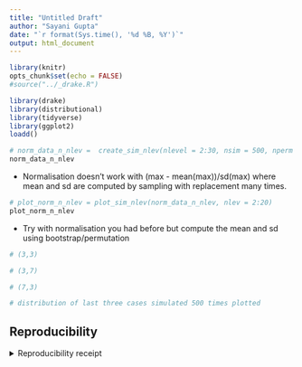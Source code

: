 ```yaml
---
title: "Untitled Draft"
author: "Sayani Gupta"
date: "`r format(Sys.time(), '%d %B, %Y')`"
output: html_document
---
```


```r
library(knitr)
opts_chunk$set(echo = FALSE)
#source("../_drake.R")
```
```r
library(drake)
library(distributional)
library(tidyverse)
library(ggplot2)
loadd()
```


```r
# norm_data_n_nlev =  create_sim_nlev(nlevel = 2:30, nsim = 500, nperm = 2000)
norm_data_n_nlev
```
- Normalisation doesn't work with (max - mean(max))/sd(max) where mean and sd are computed by sampling with replacement many times.

```r
# plot_norm_n_nlev = plot_sim_nlev(norm_data_n_nlev, nlev = 2:20)
plot_norm_n_nlev
```

- Try with normalisation you had before but compute the mean and sd using bootstrap/permutation

```r
# (3,3)
```

```r
# (3,7)
```


```r
# (7,3)
```

```r
# distribution of last three cases simulated 500 times plotted
```





## Reproducibility

<details><summary>Reproducibility receipt</summary>

```r
## datetime
Sys.time()

## repository
if(requireNamespace('git2r', quietly = TRUE)) {
  git2r::repository()
} else {
  c(
    system2("git", args = c("log", "--name-status", "-1"), stdout = TRUE),
    system2("git", args = c("remote", "-v"), stdout = TRUE)
  )
}

## session info
sessionInfo()
```

</details>
